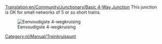 [[Translation:en/Community/Junctionary/Basic 4-Way Junction]]
{{nl/Community/Junctionary/Kruispuntenmenu}}
This junction is OK for small networks of 5 or so short trains.

[[File:en/Community/Junctionary/Basic4.png|none|frame|Eenvoudigste 4-wegkruising]]

{{nl/Community/Junctionary/Kruispuntcriteria|Goedkoop|0|0|0|1|0|0|1|1|0|0|0||Defecte treinen blokkeren de gehele kruising.|
*Kan één trein per keer afhandelen. (Kan worden verbeterd door het gebruik van [[nl/Manual/Seinen#routeseinen|routeseinen]])
*Zal verkeersopstoppingen veroorzaken. 
}}

[[Category:nl/Manual/Treinkruispunt]]